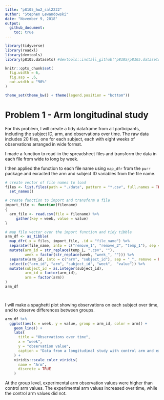 ```yaml
---
title: "p8105_hw2_sal2222"
author: "Stephen Lewandowski"
date: "November 9, 2018"
output: 
  github_document:
    toc: true
---
```


```r

library(tidyverse)
library(readxl)
library(devtools)
library(p8105.datasets) #devtools::install_github("p8105/p8105.datasets")

knitr::opts_chunk$set(
  fig.width = 6,
  fig.asp = .6,
  out.width = "90%"
)

theme_set(theme_bw() + theme(legend.position = "bottom"))
```

# Problem 1 - Arm longitudinal study 

For this problem, I will create a tidy dataframe from all participants, including the subject ID, arm, and observations over time. The raw data includes 20 files, one for each subject, each with eight weeks of observations arranged in wide format.

I made a function to read-in the spreadsheet files and transform the data in each file from wide to long by week.

I then applied the function to each file name using `map_dfr` from the `purr` package and exracted the arm and subject ID variables from the file name.

```r

# create vector of file names to load
files <- list.files(path = "./data", pattern = "*.csv", full.names = TRUE) %>% 
  set_names()

# create function to import and transform a file
import_file <- function(filename) 
{ 
  arm_file <- read.csv(file = filename) %>% 
     gather(key = week, value = value)
} 

# map file vector over the import function and tidy tibble
arm_df <- as_tibble(
  map_dfr(.x = files, import_file, .id = "file_name") %>% 
  separate(file_name, into = c("remove_1", "remove_2", "temp_1"), sep = "/") %>%
  mutate(arm_id = str_replace(temp_1, ".csv", ""),
         week = factor(str_replace(week, "week_", ""))) %>% 
  separate(arm_id, into = c("arm", "subject_id"), sep = "_", remove = FALSE) %>% 
  select(c("arm_id", "arm", "subject_id", "week",  "value")) %>% 
  mutate(subject_id = as.integer(subject_id),
         arm_id = factor(arm_id),
         arm = factor(arm))  
)       
arm_df

  
```


I will make a spaghetti plot showing observations on each subject over time, and to observe differences between groups.


```r

arm_df %>%
  ggplot(aes(x = week, y = value, group = arm_id, color = arm)) +
    geom_line() + 
    labs(
      title = "Observations over time",
      x = "week",
      y = "observation value",
      caption = "Data from a longitudinal study with control arm and experimental arm"
    ) + 
    viridis::scale_color_viridis(
      name = "Arm", 
      discrete = TRUE
    )

```

At the group level, experimental arm observation values were higher than control arm values. The experimental arm values increased over time, while the control arm values did not.


